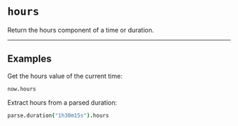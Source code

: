 # `hours`

Return the hours component of a time or duration.

---

## Examples

Get the hours value of the current time:

```coffee
now.hours
```

Extract hours from a parsed duration:

```coffee
parse.duration("1h30m15s").hours
```
